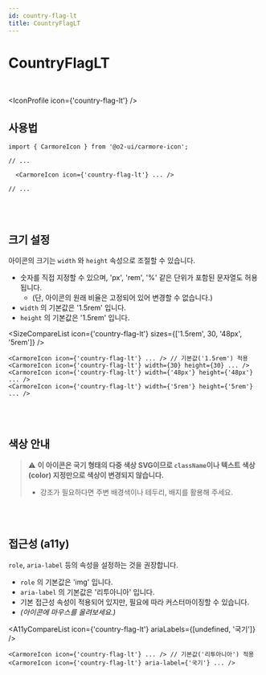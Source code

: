 ```yaml
---
id: country-flag-lt
title: CountryFlagLT
---
```




# CountryFlagLT

<br />

<IconProfile icon={'country-flag-lt'} />

## 사용법

```tsx
import { CarmoreIcon } from '@o2-ui/carmore-icon';

// ...

  <CarmoreIcon icon={'country-flag-lt'} ... />

// ...
```

<br />
<br />

## 크기 설정

아이콘의 크기는 `width` 와 `height` 속성으로 조절할 수 있습니다.

- 숫자를 직접 지정할 수 있으며, 'px', 'rem', '%' 같은 단위가 포함된 문자열도 허용됩니다.
  - (단, 아이콘의 원래 비율은 고정되어 있어 변경할 수 없습니다.)
- `width` 의 기본값은 '1.5rem' 입니다.
- `height` 의 기본값은 '1.5rem' 입니다.

<SizeCompareList icon={'country-flag-lt'} sizes={['1.5rem', 30, '48px', '5rem']} />

```tsx
<CarmoreIcon icon={'country-flag-lt'} ... /> // 기본값('1.5rem') 적용
<CarmoreIcon icon={'country-flag-lt'} width={30} height={30} ... />
<CarmoreIcon icon={'country-flag-lt'} width={'48px'} height={'48px'} ... />
<CarmoreIcon icon={'country-flag-lt'} width={'5rem'} height={'5rem'} ... />
```

<br />
<br />

## 색상 안내

> ⚠️ <b>이 아이콘은 국기 형태의 다중 색상 SVG이므로 `className`이나 텍스트 색상(color) 지정만으로 색상이 변경되지 않습니다. </b>
>
> - 강조가 필요하다면 주변 배경색이나 테두리, 배지를 활용해 주세요.

<br />
<br />

## 접근성 (a11y)

`role`, `aria-label` 등의 속성을 설정하는 것을 권장합니다.

- `role` 의 기본값은 'img' 입니다.
- `aria-label` 의 기본값은 '리투아니아' 입니다.
- 기본 접근성 속성이 적용되어 있지만, 필요에 따라 커스터마이징할 수 있습니다.
- _(아이콘에 마우스를 올려보세요.)_

<A11yCompareList icon={'country-flag-lt'} ariaLabels={[undefined, '국기']} />

```tsx
<CarmoreIcon icon={'country-flag-lt'} ... /> // 기본값('리투아니아') 적용
<CarmoreIcon icon={'country-flag-lt'} aria-label={'국기'} ... />
```
